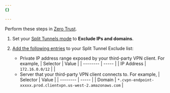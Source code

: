 ```yaml
---
{}

---
```


Perform these steps in [Zero Trust](https://one.dash.cloudflare.com/).

1. Set your [Split Tunnels mode](/cloudflare-one/connections/connect-devices/warp/configure-warp/route-traffic/split-tunnels/#change-split-tunnels-mode) to **Exclude IPs and domains**.
2. [Add the following entries](/cloudflare-one/connections/connect-devices/warp/configure-warp/route-traffic/split-tunnels/#add-a-route) to your Split Tunnel Exclude list:

   * Private IP address range exposed by your third-party VPN client. For example,
     | Selector | Value |
     | -------- | ----- |
     | IP Address   | `172.16.0.0/12` |
     |
   * Server that your third-party VPN client connects to. For example,
     | Selector | Value |
     | -------- | ----- |
     | Domain   | `*.cvpn-endpoint-xxxxx.prod.clientvpn.us-west-2.amazonaws.com` |
